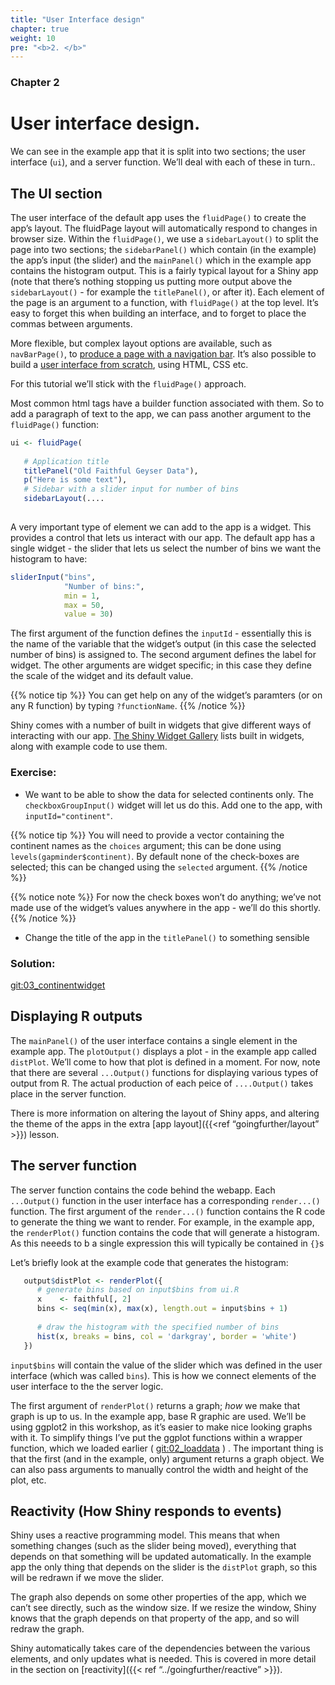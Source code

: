 ```yaml
---
title: "User Interface design"
chapter: true
weight: 10
pre: "<b>2. </b>"
---
```

### Chapter 2

# User interface design.

We can see in the example app that it is split into two sections; the user interface (`ui`), and a server function.   We'll deal with each of these in turn..

## The UI section

The user interface of the default app uses the `fluidPage()` to create the app's layout. The fluidPage layout will automatically respond to changes in browser size.  Within the `fluidPage()`, we use a `sidebarLayout()` to split the page into two sections; the `sidebarPanel()` which contain (in the example) the app's input (the slider) and the `mainPanel()` which in the example app contains the histogram output.   This is a fairly typical layout for a Shiny app (note that there's nothing stopping us putting more output above the `sidebarLayout()` - for example the `titlePanel()`, or after it).   Each element of the page is an argument to a function, with `fluidPage()` at the top level.  It's easy to forget this when building an interface, and to forget to place the commas between arguments.  

More flexible, but complex layout options are available, such as `navBarPage()`, to [produce a page with a navigation bar](https://shiny.rstudio.com/gallery/navbar-example.html).  It's also possible to build a [user interface from scratch](https://shiny.rstudio.com/articles/html-ui.html), using HTML, CSS etc.

For this tutorial we'll stick with the `fluidPage()` approach.

Most common html tags have a builder function associated with them.  So to add a paragraph of text to the app, we can pass another argument to the `fluidPage()` function:

```r
ui <- fluidPage(
   
   # Application title
   titlePanel("Old Faithful Geyser Data"),
   p("Here is some text"),
   # Sidebar with a slider input for number of bins 
   sidebarLayout(....
                 
```

A very important type of element we can add to the app is a widget.  This provides a control that lets us interact with our app.  The default app has a single widget - the slider that  lets us select the number of bins we want the histogram to have:

```r
sliderInput("bins",
            "Number of bins:",
            min = 1,
            max = 50,
            value = 30)
```

The first argument of the function defines the `inputId` - essentially this is the name of the variable that the widget's output (in this case the selected number of bins) is assigned to.  The second argument defines the label for widget.  The other arguments are widget specific; in this case they define the scale of the widget and its default value.   

{{% notice tip %}}
You can get help on any of the widget's paramters (or on any R function) by typing `?functionName`.
{{% /notice %}}


Shiny comes with a number of built in widgets that give different ways of interacting with our app. [The Shiny Widget Gallery](https://shiny.rstudio.com/gallery/widget-gallery.html) lists built in widgets, along with example code to use them.

### Exercise:

* We want to be able to show the data for selected continents only.   The `checkboxGroupInput()` widget will let us do this.   Add one to the app, with `inputId="continent"`.  

{{% notice tip %}}
You will need to provide a vector containing the continent names as the `choices` argument; this can be done using `levels(gapminder$continent)`.  By default none of the check-boxes are selected; this can be changed using the `selected` argument.
{{% /notice %}}

{{% notice note %}}
For now the check boxes won't do anything; we've not made use of the widget's values anywhere in the app - we'll do this shortly.
{{% /notice %}}

* Change the title of the app in the `titlePanel()` to something sensible

###  Solution:
 
[git:03_continentwidget]()

## Displaying R outputs

The `mainPanel()` of the user interface contains a single element in the example app.  The `plotOutput()` displays a plot - in the example app called `distPlot`.  We'll come to how that plot is defined in a moment.  For now, note that there are several `...Output()` functions for displaying various types of output from R.  The actual production of each peice of `....Output()` takes place in the server function. 

There is more information on altering the layout of Shiny apps, and altering the theme of the apps in the extra [app layout]({{<ref "goingfurther/layout" >}}) lesson.

## The server function

The server function contains the code behind the webapp.   Each `...Output()` function in the user interface has a corresponding `render...()` function.   The first argument of the `render...()` function contains the R code to generate the thing we want to render.  For example, in the example app, the `renderPlot()` function contains the code that will generate a histogram.  As this neeeds to b a single expression this will typically be contained in `{}`s 

Let's briefly look at the example code that generates the histogram:

```r
   output$distPlot <- renderPlot({
      # generate bins based on input$bins from ui.R
      x    <- faithful[, 2] 
      bins <- seq(min(x), max(x), length.out = input$bins + 1)
      
      # draw the histogram with the specified number of bins
      hist(x, breaks = bins, col = 'darkgray', border = 'white')
   })
```

`input$bins` will contain the value of the slider which was defined in the user interface (which was called `bins`).   This is how we connect elements of the user interface to the the server logic.

The first argument of `renderPlot()` returns a graph; _how_ we make that graph is up to us.  In the example app, base R graphic are used.  We'll be using ggplot2 in this workshop, as it's easier to make nice looking graphs with it.  To simplify things I've put the ggplot functions within a wrapper function, which we loaded earlier ( [git:02_loaddata]() ) .  The important thing is that the first (and in the example, only) argument returns a graph object.   We can also pass arguments to manually control the width and height of the plot, etc.

## Reactivity (How Shiny responds to events) 

Shiny uses a reactive programming model.  This means that when something changes (such as the slider being moved), everything that depends on that something will be updated automatically.   In the example app the only thing that depends on the slider is the `distPlot` graph, so this will be redrawn if we move the slider.

The graph also depends on some other properties of the app, which we can't see directly, such as the window size.  If we resize the window, Shiny knows that the graph depends on that property of the app, and so will redraw the graph.

Shiny automatically takes care of the dependencies between the various elements, and only updates what is needed.  This is covered in more detail in the section on [reactivity]({{< ref "../goingfurther/reactive" >}}).
